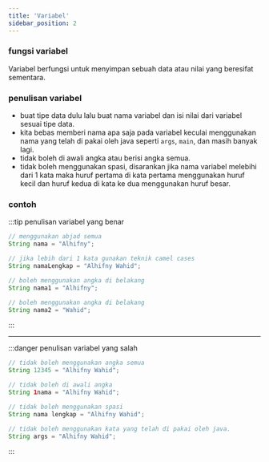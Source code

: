 ```yaml
---
title: 'Variabel'
sidebar_position: 2
---
```


### fungsi variabel
Variabel berfungsi untuk menyimpan sebuah data atau nilai yang beresifat sementara.

### penulisan variabel
- buat tipe data dulu lalu buat nama variabel dan isi nilai dari variabel sesuai tipe data.
- kita bebas memberi nama apa saja pada variabel keculai menggunakan nama yang telah di pakai oleh java seperti `args`, `main`, dan masih banyak lagi.
- tidak boleh di awali angka atau berisi angka semua.
- tidak boleh menggunakan spasi, disarankan jika nama variabel melebihi dari 1 kata maka huruf pertama di kata pertama menggunakan huruf kecil dan huruf kedua di kata ke dua menggunakan huruf besar.

### contoh
:::tip penulisan variabel yang benar

```java
// menggunakan abjad semua
String nama = "Alhifny"; 

// jika lebih dari 1 kata gunakan teknik camel cases
String namaLengkap = "Alhifny Wahid"; 

// boleh menggunakan angka di belakang
String nama1 = "Alhifny"; 

// boleh menggunakan angka di belakang
String nama2 = "Wahid"; 
```
:::

<hr />

:::danger penulisan variabel yang salah

```java
// tidak boleh menggunakan angka semua
String 12345 = "Alhifny Wahid"; 

// tidak boleh di awali angka
String 1nama = "Alhifny Wahid"; 

// tidak boleh menggunakan spasi
String nama lengkap = "Alhifny Wahid"; 

// tidak boleh menggunakan kata yang telah di pakai oleh java.
String args = "Alhifny Wahid"; 
```
:::
